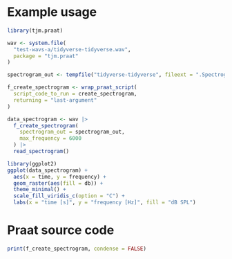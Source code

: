 # Example usage

```r
library(tjm.praat)

wav <- system.file(
  "test-wavs-a/tidyverse-tidyverse.wav",
  package = "tjm.praat"
)

spectrogram_out <- tempfile("tidyverse-tidyverse", fileext = ".Spectrogram")

f_create_spectrogram <- wrap_praat_script(
  script_code_to_run = create_spectrogram,
  returning = "last-argument"
)

data_spectrogram <- wav |> 
  f_create_spectrogram(
    spectrogram_out = spectrogram_out, 
    max_frequency = 6000
  ) |> 
  read_spectrogram()

library(ggplot2)
ggplot(data_spectrogram) + 
  aes(x = time, y = frequency) +
  geom_raster(aes(fill = db)) +
  theme_minimal() +
  scale_fill_viridis_c(option = "C") +
  labs(x = "time [s]", y = "frequency [Hz]", fill = "dB SPL")
```

# Praat source code

```r
print(f_create_spectrogram, condense = FALSE)
```


